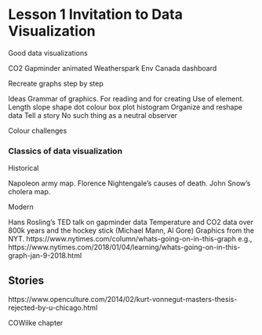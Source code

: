 # Lesson 1 Invitation to Data Visualization

Good data visualizations

CO2
Gapminder animated
Weatherspark
Env Canada dashboard

Recreate graphs step by step

Ideas
Grammar of graphics. For reading and for creating
Use of element. Length slope shape dot colour box plot histogram
Organize and reshape data
Tell a story
No such thing as a neutral observer

Colour challenges


### Classics of data visualization

Historical

Napoleon army map.
Florence Nightengale's causes of death.
John Snow's cholera map.

Modern

Hans Rosling's TED talk on gapminder data
Temperature and CO2 data over 800k years and the hockey stick (Michael Mann, Al Gore)
Graphics from the NYT. https://www.nytimes.com/column/whats-going-on-in-this-graph
e.g., https://www.nytimes.com/2018/01/04/learning/whats-going-on-in-this-graph-jan-9-2018.html




## Stories

https://www.openculture.com/2014/02/kurt-vonnegut-masters-thesis-rejected-by-u-chicago.html

COWilke chapter
